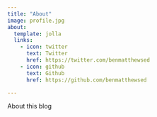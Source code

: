 ```yaml
---
title: "About"
image: profile.jpg
about:
  template: jolla
  links:
    - icon: twitter
      text: Twitter
      href: https://twitter.com/benmatthewsed
    - icon: github
      text: Github
      href: https://github.com/benmatthewsed

---
```


About this blog
